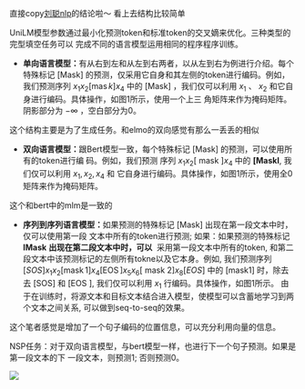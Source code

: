 

直接copy[刘聪nlp](https://zhuanlan.zhihu.com/p/113380840)的结论啦～
看上去结构比较简单

UniLM模型参数通过最小化预测token和标准token的交叉嫡来优化。三种类型的完型填空任务可以 完成不同的语言模型运用相同的程序程序训练。

- **单向语言模型：**有从右到左和从左到右两者，以从左到右为例进行介绍。每个特殊标记 [Mask] 的预测，仅采用它自身和其左侧的token进行编码。例如，我们预测序列 $x_{1} x_{2}[\operatorname{mas} k] x_{4}$ 中的 [Mask] ，我们仅可以利用 $x_{1}$ 、 $x_{2}$ 和它自身进行编码。具体操作，如图1所示，使用一个上三 角矩阵来作为掩码矩阵。阴影部分为 $-\infty$ ，空白部分为0。

这个结构主要是为了生成任务。和elmo的双向感觉有那么一丢丢的相似

- **双向语言模型：**跟Bert模型一致，每个特殊标记 [Mask] 的预测，可以使用所有的token进行编 码。例如，我们预测 序列 $x_{1} x_{2}[$ mask $] x_{4}$ 中的 $\mathbf{[ M a s k l}$, 我们仅可以利用 $x_{1}, x_{2}, x_{4}$ 和 它自身进行编码。具体操作，如图1所示，使用全0矩阵来作为掩码矩阵。

这个和bert中的mlm是一致的

- **序列到序列语言模型：**如果预测的特殊标记 [Mask] 出现在第一段文本中时，仅可以使用第一段 文本中所有的token进行预测; 如果：如果预测的特殊标记 $\mathbf{I M a s k} \mathbf{~ 出 现 在 第 二 段 文 本 中 时 ， 可 以 ~}$ 采用第一段文本中所有的token, 和第二段文本中该预测标记的左侧所有tokne以及它本身。例如, 我们预测序列 $[S O S] x_{1} x_{2}[\operatorname{mask} 1] x_{4}[\operatorname{EOS}] x_{5} x_{6}[$ mask 2$] x_{8}[E O S]$ 中的 [mask1] 时，除去
去 [SOS] 和 $\left[\mathrm{EOS}\right.$ ], 我们仅可以利用 $x_{1}$ 行编码。具体操作，如图1所示。
由于在训练时，将源文本和目标文本结合进入模型，使模型可以含蓄地学习到两个文本之间关系, 可以做到seq-to-seq的效果。

这个笔者感觉是增加了一个句子编码的位置信息，可以充分利用向量的信息。

NSP任务：对于双向语言模型，与bert模型一样，也进行下一个句子预测。如果是第一段文本的下 一段文本，则预测1; 否则预测0。

![](figs/unilm-1.png)